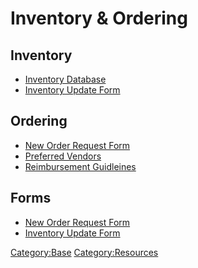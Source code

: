 = Inventory & Ordering =

== Inventory ==
* [[Inventory Database]]
* [[Inventory Update Form]]

== Ordering ==
* [[New Order Request Form]]
* [[Preferred Vendors]]
* [[Reimbursement Guidleines]]

== Forms ==

* [[New Order Request Form]]
* [[Inventory Update Form]]


[[Category:Base]]
[[Category:Resources]]
